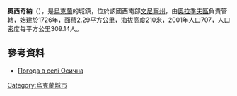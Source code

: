 {{coord|49|13|8|N|29|37|59|E|scale:30000|display=title}}

'''奧西奇納'''（{{lang-uk|Осична}}），是[[烏克蘭|烏克蘭]]的城鎮，位於該國西南部[[文尼察州|文尼察州]]，由[[奧拉季夫區|奧拉季夫區]]負責管轄，始建於1726年，面積2.29平方公里，海拔高度210米，2001年人口707，人口密度每平方公里309.14人。

==參考資料==
* [http://weather.in.ua/ua/vinnickaja/19176 Погода в селі Осична] {{Wayback|url=http://weather.in.ua/ua/vinnickaja/19176 |date=20111220114453 }}

{{Ukraine-geo-stub}}
[[Category:烏克蘭城市|Category:烏克蘭城市]]